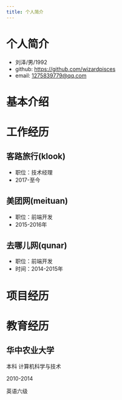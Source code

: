 ```yaml
---
title: 个人简介
---
```

# 个人简介
* 刘泽/男/1992
* github: https://github.com/wizardpisces
* email: 1275839779@qq.com

# 基本介绍

# 工作经历
## 客路旅行(klook) 
* 职位：技术经理
* 2017-至今

## 美团网(meituan) 
* 职位：前端开发
* 2015-2016年

## 去哪儿网(qunar) 
* 职位：前端开发
* 时间：2014-2015年

# 项目经历

# 教育经历

## 华中农业大学
本科 计算机科学与技术

2010-2014

英语六级
